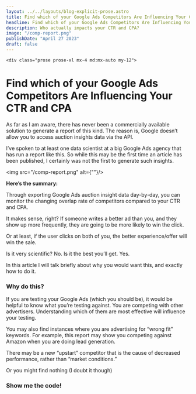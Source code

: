 ```yaml
---
layout: ../../layouts/blog-explicit-prose.astro
title: Find which of your Google Ads Competitors Are Influencing Your CTR and CPA
headline: Find which of your Google Ads Competitors Are Influencing Your CTR and CPA
description: Who actually impacts your CTR and CPA?
image: "/comp-report.png"
publishDate: "April 27 2023"
draft: false
---
```


    <div class="prose prose-xl mx-4 md:mx-auto my-12">


# Find which of your Google Ads Competitors Are Influencing Your CTR and CPA

As far as I am aware, there has never been a commercially available solution to generate a report of this kind. The reason is, Google doesn’t allow you to access auction insights data via the API.

I’ve spoken to at least one data scientist at a big Google Ads agency that has run a report like this. So while this may be the first time an article has been published, I certainly was not the first to generate such insights.

<img src="/comp-report.png" alt={""}/>

**Here’s the summary:**

Through exporting Google Ads auction insight data day-by-day, you can monitor the changing overlap rate of competitors compared to your CTR and CPA.

It makes sense, right? If someone writes a better ad than you, and they show up more frequently, they are going to be more likely to win the click.

Or at least, if the user clicks on both of you, the better experience/offer will win the sale.

Is it very scientific? No. Is it the best you’ll get. Yes.

In this article I will talk briefly about why you would want this, and exactly how to do it.

### Why do this?

If you are testing your Google Ads (which you should be), it would be helpful to know what you’re testing against. You are competing with other advertisers. Understanding which of them are most effective will influence your testing.

You may also find instances where you are advertising for “wrong fit” keywords. For example, this report may show you competing against Amazon when you are doing lead generation.

There may be a new “upstart” competitor that is the cause of decreased performance, rather than “market conditions.”

Or you might find nothing (I doubt it though)

### Show me the code!

</div>